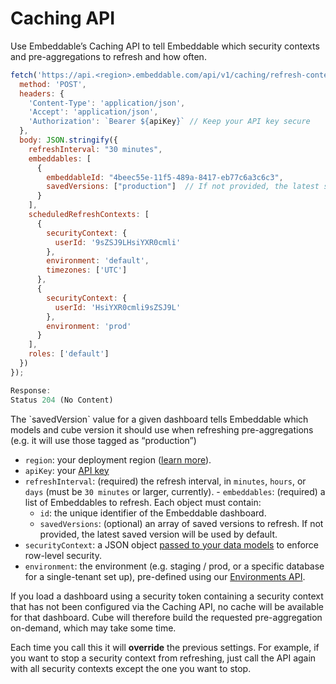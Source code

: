 # Caching API

Use Embeddable’s Caching API to tell Embeddable which security contexts and pre-aggregations to refresh and how often.

<Bruno/>
   
```javascript
fetch('https://api.<region>.embeddable.com/api/v1/caching/refresh-contexts', {
  method: 'POST',
  headers: {
    'Content-Type': 'application/json',
    'Accept': 'application/json',
    'Authorization': `Bearer ${apiKey}` // Keep your API key secure
  },
  body: JSON.stringify({
    refreshInterval: "30 minutes",
    embeddables: [
      {
        embeddableId: "4beec55e-11f5-489a-8417-eb77c6a3c6c3",
        savedVersions: ["production"]  // If not provided, the latest saved version will be used by default
      }
    ],
    scheduledRefreshContexts: [
      {
        securityContext: {
          userId: '9sZSJ9LHsiYXR0cmli'
        },
        environment: 'default',
        timezones: ['UTC']
      },
      {
        securityContext: {
          userId: 'HsiYXR0cmli9sZSJ9L'
        },
        environment: 'prod'
      }
    ],
    roles: ['default']
  })
});

Response:
Status 204 (No Content)
```

<Callout emoji="💡">
  The `savedVersion` value for a given dashboard tells Embeddable which models and cube version it should use when refreshing pre-aggregations (e.g. it will use those tagged as “production”)
</Callout>

   - `region`: your deployment region ([learn more](/deployment/deployment-regions)). 
   - `apiKey`: your [API key](/getting-started/set-up-your-workspace#retrieve-your-api-key)
   - `refreshInterval`: (required) the refresh interval, in `minutes`, `hours`, or `days` (must be `30 minutes` or larger, currently).
    - `embeddables`: (required) a list of Embeddables to refresh. Each object must contain:
      - `id`: the unique identifier of the Embeddable dashboard.
      - `savedVersions`: (optional) an array of saved versions to refresh. If not provided, the latest saved version will be used by default.
   - `securityContext`: a JSON object [passed to your data models](/data-modeling/row-level-security#security-tokens-and-security-context) to enforce row-level security. 
   - `environment`: the environment (e.g. staging / prod, or a specific database for a single-tenant set up), pre-defined using our [Environments API](/data/environments).

If you load a dashboard using a security token containing a security context that has not been configured via the Caching API, no cache will be available for that dashboard.  Cube will therefore build the requested pre-aggregation on-demand, which may take some time.

Each time you call this it will **override** the previous settings. For example, if you want to stop a security context from refreshing, just call the API again with all security contexts except the one you want to stop.